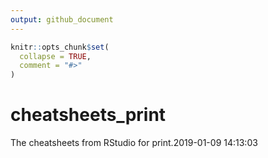 ```yaml
---
output: github_document
---
```


<!-- README.md is generated from README.Rmd. Please edit that file -->

```r
knitr::opts_chunk$set(
  collapse = TRUE,
  comment = "#>"
)
```
# cheatsheets_print

The  cheatsheets from RStudio for print.2019-01-09 14:13:03